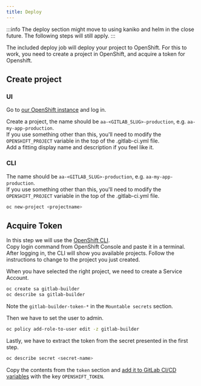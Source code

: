 ```yaml
---
title: Deploy
---
```


:::info
The deploy section might move to using kaniko and helm in the close future.
The following steps will still apply.
:::

The included deploy job will deploy your project to OpenShift. For this to work, you need to create a project in OpenShift, and acquire a token for Openshift.

## Create project

### UI

Go to [our OpenShift instance](https://openshift.intility.no:8443/) and log in.

Create a project, the name should be `aa-<GITLAB_SLUG>-production`, e.g. `aa-my-app-production`.  
If you use something other than this, you'll need to modify the `OPENSHIFT_PROJECT` variable in the top of the .gitlab-ci.yml file.  
Add a fitting display name and description if you feel like it.

### CLI

The name should be `aa-<GITLAB_SLUG>-production`, e.g. `aa-my-app-production`.  
If you use something other than this, you'll need to modify the `OPENSHIFT_PROJECT` variable in the top of the .gitlab-ci.yml file.

```bash
oc new-project <projectname>
```

## Acquire Token

In this step we will use the [OpenShift CLI](https://docs.openshift.com/container-platform/3.11/cli_reference/get_started_cli.html).  
Copy login command from OpenShift Console and paste it in a terminal.  
After logging in, the CLI will show you available projects. Follow the instructions to change to the project you just created.

When you have selected the right project, we need to create a Service Account.

```bash
oc create sa gitlab-builder
oc describe sa gitlab-builder
```

Note the `gitlab-builder-token-*` in the `Mountable secrets` section.

Then we have to set the user to admin.

```bash
oc policy add-role-to-user edit -z gitlab-builder
```

Lastly, we have to extract the token from the secret presented in the first step.

```bash
oc describe secret <secret-name>
```

Copy the contents from the `token` section and [add it to GitLab CI/CD variables](/configuration/gitlab#adding-cicd-variables) with the key `OPENSHIFT_TOKEN`.
